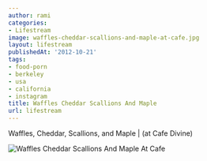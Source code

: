 ```yaml
---
author: rami
categories:
- Lifestream
image: waffles-cheddar-scallions-and-maple-at-cafe.jpg
layout: lifestream
publishedAt: '2012-10-21'
tags:
- food-porn
- berkeley
- usa
- california
- instagram
title: Waffles Cheddar Scallions And Maple
url: lifestream
---
```


Waffles, Cheddar, Scallions, and Maple | (at Cafe Divine)

![Waffles Cheddar Scallions And Maple At Cafe](/assets/images/content/lifestream/waffles-cheddar-scallions-and-maple-at-cafe.jpg)